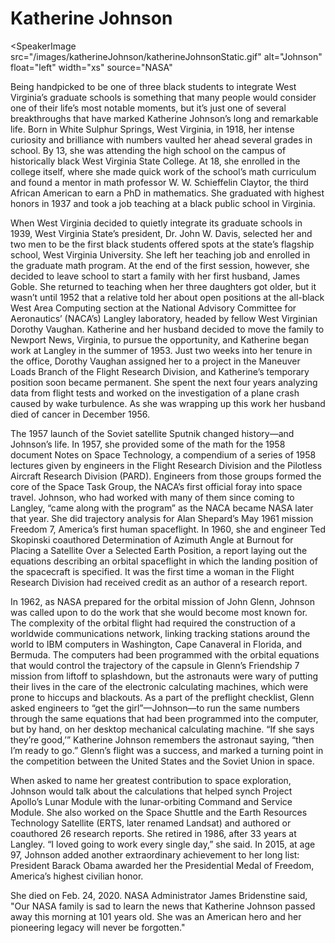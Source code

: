 <Speaker name="Katherine Johnson" />

# Katherine Johnson

<SpeakerImage
  src="/images/katherineJohnson/katherineJohnsonStatic.gif"
  alt="Johnson"
  float="left"
  width="xs"
  source="NASA"
></SpeakerImage>

Being handpicked to be one of three black students to integrate West Virginia’s graduate schools is something that many people would consider one of their life’s most notable moments, but it’s just one of several breakthroughs that have marked Katherine Johnson’s long and remarkable life. Born in White Sulphur Springs, West Virginia, in 1918, her intense curiosity and brilliance with numbers vaulted her ahead several grades in school. By 13, she was attending the high school on the campus of historically black West Virginia State College. At 18, she enrolled in the college itself, where she made quick work of the school’s math curriculum and found a mentor in math professor W. W. Schieffelin Claytor, the third African American to earn a PhD in mathematics. She graduated with highest honors in 1937 and took a job teaching at a black public school in Virginia.

When West Virginia decided to quietly integrate its graduate schools in 1939, West Virginia State’s president, Dr. John W. Davis, selected her and two men to be the first black students offered spots at the state’s flagship school, West Virginia University. She left her teaching job and enrolled in the graduate math program. At the end of the first session, however, she decided to leave school to start a family with her first husband, James Goble. She returned to teaching when her three daughters got older, but it wasn’t until 1952 that a relative told her about open positions at the all-black West Area Computing section at the National Advisory Committee for Aeronautics’ (NACA’s) Langley laboratory, headed by fellow West Virginian Dorothy Vaughan. Katherine and her husband decided to move the family to Newport News, Virginia, to pursue the opportunity, and Katherine began work at Langley in the summer of 1953. Just two weeks into her tenure in the office, Dorothy Vaughan assigned her to a project in the Maneuver Loads Branch of the Flight Research Division, and Katherine’s temporary position soon became permanent. She spent the next four years analyzing data from flight tests and worked on the investigation of a plane crash caused by wake turbulence. As she was wrapping up this work her husband died of cancer in December 1956.

The 1957 launch of the Soviet satellite Sputnik changed history—and Johnson’s life. In 1957, she provided some of the math for the 1958 document Notes on Space Technology, a compendium of a series of 1958 lectures given by engineers in the Flight Research Division and the Pilotless Aircraft Research Division (PARD). Engineers from those groups formed the core of the Space Task Group, the NACA’s first official foray into space travel. Johnson, who had worked with many of them since coming to Langley, “came along with the program” as the NACA became NASA later that year. She did trajectory analysis for Alan Shepard’s May 1961 mission Freedom 7, America’s first human spaceflight. In 1960, she and engineer Ted Skopinski coauthored Determination of Azimuth Angle at Burnout for Placing a Satellite Over a Selected Earth Position, a report laying out the equations describing an orbital spaceflight in which the landing position of the spacecraft is specified. It was the first time a woman in the Flight Research Division had received credit as an author of a research report.

In 1962, as NASA prepared for the orbital mission of John Glenn, Johnson was called upon to do the work that she would become most known for. The complexity of the orbital flight had required the construction of a worldwide communications network, linking tracking stations around the world to IBM computers in Washington, Cape Canaveral in Florida, and Bermuda. The computers had been programmed with the orbital equations that would control the trajectory of the capsule in Glenn’s Friendship 7 mission from liftoff to splashdown, but the astronauts were wary of putting their lives in the care of the electronic calculating machines, which were prone to hiccups and blackouts. As a part of the preflight checklist, Glenn asked engineers to “get the girl”—Johnson—to run the same numbers through the same equations that had been programmed into the computer, but by hand, on her desktop mechanical calculating machine. “If she says they’re good,’” Katherine Johnson remembers the astronaut saying, “then I’m ready to go.” Glenn’s flight was a success, and marked a turning point in the competition between the United States and the Soviet Union in space.

When asked to name her greatest contribution to space exploration, Johnson would talk about the calculations that helped synch Project Apollo’s Lunar Module with the lunar-orbiting Command and Service Module. She also worked on the Space Shuttle and the Earth Resources Technology Satellite (ERTS, later renamed Landsat) and authored or coauthored 26 research reports. She retired in 1986, after 33 years at Langley. “I loved going to work every single day,” she said. In 2015, at age 97, Johnson added another extraordinary achievement to her long list: President Barack Obama awarded her the Presidential Medal of Freedom, America’s highest civilian honor.

She died on Feb. 24, 2020. NASA Administrator James Bridenstine said, "Our NASA family is sad to learn the news that Katherine Johnson passed away this morning at 101 years old. She was an American hero and her pioneering legacy will never be forgotten."
